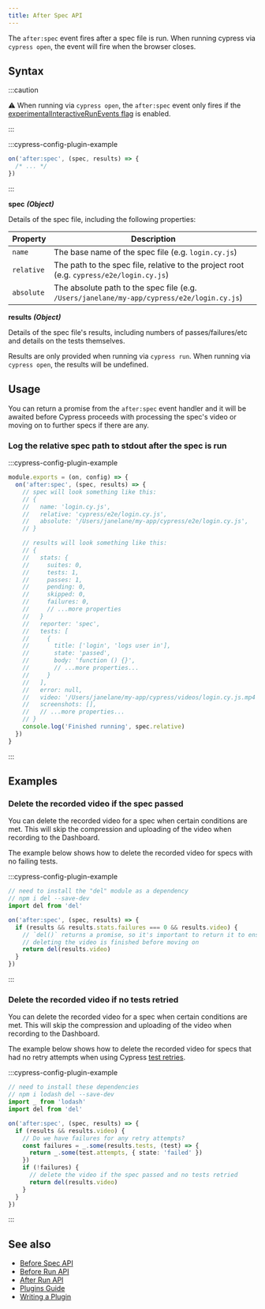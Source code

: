 ```yaml
---
title: After Spec API
---
```


The `after:spec` event fires after a spec file is run. When running cypress via
`cypress open`, the event will fire when the browser closes.

## Syntax

<WarningSetupNodeEvents />

:::caution

⚠️ When running via `cypress open`, the `after:spec` event only fires if the
[experimentalInteractiveRunEvents flag](/guides/references/configuration#experiments)
is enabled.

:::

:::cypress-config-plugin-example

```js
on('after:spec', (spec, results) => {
  /* ... */
})
```

:::

**<Icon name="angle-right" /> spec** **_(Object)_**

Details of the spec file, including the following properties:

| Property   | Description                                                                                |
| ---------- | ------------------------------------------------------------------------------------------ |
| `name`     | The base name of the spec file (e.g. `login.cy.js`)                                        |
| `relative` | The path to the spec file, relative to the project root (e.g. `cypress/e2e/login.cy.js`)   |
| `absolute` | The absolute path to the spec file (e.g. `/Users/janelane/my-app/cypress/e2e/login.cy.js`) |

**<Icon name="angle-right" /> results** **_(Object)_**

Details of the spec file's results, including numbers of passes/failures/etc and
details on the tests themselves.

Results are only provided when running via `cypress run`. When running via
`cypress open`, the results will be undefined.

## Usage

You can return a promise from the `after:spec` event handler and it will be
awaited before Cypress proceeds with processing the spec's video or moving on to
further specs if there are any.

### Log the relative spec path to stdout after the spec is run

:::cypress-config-plugin-example

```javascript
module.exports = (on, config) => {
  on('after:spec', (spec, results) => {
    // spec will look something like this:
    // {
    //   name: 'login.cy.js',
    //   relative: 'cypress/e2e/login.cy.js',
    //   absolute: '/Users/janelane/my-app/cypress/e2e/login.cy.js',
    // }

    // results will look something like this:
    // {
    //   stats: {
    //     suites: 0,
    //     tests: 1,
    //     passes: 1,
    //     pending: 0,
    //     skipped: 0,
    //     failures: 0,
    //     // ...more properties
    //   }
    //   reporter: 'spec',
    //   tests: [
    //     {
    //       title: ['login', 'logs user in'],
    //       state: 'passed',
    //       body: 'function () {}',
    //       // ...more properties...
    //     }
    //   ],
    //   error: null,
    //   video: '/Users/janelane/my-app/cypress/videos/login.cy.js.mp4',
    //   screenshots: [],
    //   // ...more properties...
    // }
    console.log('Finished running', spec.relative)
  })
}
```

:::

## Examples

### Delete the recorded video if the spec passed

You can delete the recorded video for a spec when certain conditions are met.
This will skip the compression and uploading of the video when recording to the
Dashboard.

The example below shows how to delete the recorded video for specs with no
failing tests.

:::cypress-config-plugin-example

```ts
// need to install the "del" module as a dependency
// npm i del --save-dev
import del from 'del'
```

```ts
on('after:spec', (spec, results) => {
  if (results && results.stats.failures === 0 && results.video) {
    // `del()` returns a promise, so it's important to return it to ensure
    // deleting the video is finished before moving on
    return del(results.video)
  }
})
```

:::

### Delete the recorded video if no tests retried

You can delete the recorded video for a spec when certain conditions are met.
This will skip the compression and uploading of the video when recording to the
Dashboard.

The example below shows how to delete the recorded video for specs that had no
retry attempts when using Cypress [test retries](/guides/guides/test-retries).

:::cypress-config-plugin-example

```ts
// need to install these dependencies
// npm i lodash del --save-dev
import _ from 'lodash'
import del from 'del'
```

```ts
on('after:spec', (spec, results) => {
  if (results && results.video) {
    // Do we have failures for any retry attempts?
    const failures = _.some(results.tests, (test) => {
      return _.some(test.attempts, { state: 'failed' })
    })
    if (!failures) {
      // delete the video if the spec passed and no tests retried
      return del(results.video)
    }
  }
})
```

:::

## See also

- [Before Spec API](/api/plugins/before-spec-api)
- [Before Run API](/api/plugins/before-run-api)
- [After Run API](/api/plugins/after-run-api)
- [Plugins Guide](/guides/tooling/plugins-guide)
- [Writing a Plugin](/api/plugins/writing-a-plugin)
